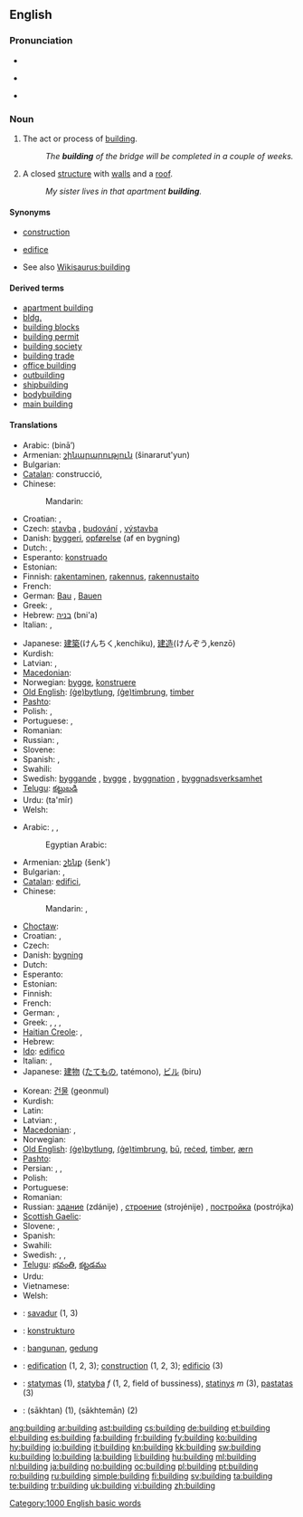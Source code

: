 ==English==
{{wikipedia}}

===Pronunciation===
* {{audio|en-us-building.ogg|Audio (US)}}
* {{audio|En-uk-building.ogg|Audio (UK)}}
*: {{rhymes|ɪldɪŋ}}
* {{hyphenation|build|ing}}

===Noun===
{{en-noun}}

# {{uncountable}} The act or process of [[build]]ing.
#: ''The '''building''' of the bridge will be completed in a couple of weeks.''
# A closed [[structure]] with [[wall]]s and a [[roof]].
#: ''My sister lives in that apartment '''building'''.''

====Synonyms====
* {{sense|act or process of building}} [[construction]]
* {{sense|closed structure with walls and a roof}} [[edifice]]
* See also [[Wikisaurus:building]]

====Derived terms====
* [[apartment building]]
* [[bldg.]]
* [[building blocks]]
* [[building permit]]
* [[building society]]
* [[building trade]]
* [[office building]]
* [[outbuilding]]
* [[shipbuilding]]
* [[bodybuilding]]
* [[main building]]

====Translations====
{{trans-top|act or process of building}}
* Arabic: {{Arab|[[بناء]]}} (bināʼ) {{f}}
* Armenian: [[շինարարություն]] (šinararut'yun)
* Bulgarian: {{t|bg|строителство|n}}
* [[Catalan]]: construcció, {{f}}
* Chinese:
*: Mandarin: {{zh-tsp|建設|建设|[[jiàn]][[shè]]}}
* Croatian: {{t-|hr|gradnja|f|alt=grádnja}}, {{t-|hr|izgradnja|f|alt=izgrádnja}}
* Czech: [[stavba]] {{f}}, [[budování]] {{n}}, [[výstavba]] {{f}}
* Danish: [[byggeri]], [[opførelse]] (af en bygning)
* Dutch: {{t+|nl|bouwen|n}}, {{t+|nl|bouw|m}}
* Esperanto: [[konstruado]]
* Estonian: {{t|et|ehitama}}
* Finnish: [[rakentaminen]], [[rakennus]], [[rakennustaito]]
* French: {{t+|fr|construction|f}}
* German: [[Bau]] {{m}}, [[Bauen]] {{n}}
* Greek: {{t+|el|δόμηση|f}}, {{t+|el|οικοδόμηση|f}}
* Hebrew: [[בניה]] (bni'a) {{f}}
* Italian: {{t+|it|costruzione|f}}, {{t-|it|edificazione|f}}
{{trans-mid}}
* Japanese: [[建築]](けんちく,kenchiku), [[建造]](けんぞう,kenzō)
* Kurdish: {{ku-Arab|[[بیناکردن]]}}
* Latvian: {{t|lv|celšana|xs=Latvian}},  {{t|lv|būvēšana|xs=Latvian}}
* [[Macedonian]]: {{t|mk|изградба|f|tr=ízgradba}}
* Norwegian: [[bygge]], [[konstruere]]
* [[Old English]]: [[bytlung|(ġe)bytlung]], [[timbrung|(ġe)timbrung]], [[timber]]
* [[Pashto]]: {{t-|ps|جوړول|tr=ǰorrawəl|sc=ps-Arab|xs=Pashto}} {{m|p}}
* Polish: {{t+|pl|budować|n|alt=budowanie}}, {{t+|pl|budowa|f}}
* Portuguese: {{t+|pt|construção|f}}, {{t+|pt|edificação|f}}
* Romanian: {{t-|ro|clădire|f}}
* Russian: {{t+|ru|строительство|n|tr=stroítel’stvo}}, {{t+|ru|постройка|f|tr=postrójka}}
* Slovene: {{t-|sl|gradnja|f}}
* Spanish: {{t-|es|edificación|f}}, {{t+|es|construcción|f}}
* Swahili: {{t|sw|jenga|xs=Swahili}}
* Swedish: [[byggande]] {{n}}, [[bygge]] {{n}}, [[byggnation]] {{c}}, [[byggnadsverksamhet]] {{c}}
* [[Telugu]]: [[కట్టుబడి]]
* Urdu: {{ur-Arab|[[تعمیر]]}} (ta'mīr) {{f}}
* Welsh: {{t+|cy|adeiladu|xs=Welsh}}
{{trans-bottom}}

{{trans-top|closed structure with walls and a roof}}
* Arabic: {{t-|ar|مبنى|m|alt=مَبنى|tr=mabnaa}}, {{t|ar|بناء|m|tr=binaa'}}, {{t+|ar|دار|f|tr=daar}}
*: Egyptian Arabic: {{rfc-tbot}}{{tø|arz|عمارة|f|tr={{LR|sc=Arab|xs=Egyptian Arabic}}3imaara(t)|sc=Arab}}
* Armenian: [[շենք]] (šenk')
* Bulgarian: {{t+|bg|здание|n}},  {{t|bg|постройка|f}}
* [[Catalan]]: [[edifici]], {{m}}
* Chinese:
*: Mandarin: {{zh-tsp|建築|建筑|[[jiàn]][[zhù]]}}, {{zh-tsp|建築物|建筑物|[[jiàn]][[zhù]][[wù]]}}
* [[Choctaw]]: {{tø|cho|chuka}}
* Croatian: {{t+|hr|zgrada|f|alt=zgrȁda}}, {{t|hr|zdanje|n|alt=zdánje}}
* Czech: {{t+|cs|budova|f}}
* Danish: [[bygning]]
* Dutch: {{t+|nl|gebouw|n}}
* Esperanto: {{t-|eo|konstruaĵo|xs=Esperanto}}
* Estonian: {{t-|et|hoone}}
* Finnish: {{t+|fi|rakennus}}
* French: {{t+|fr|bâtiment|m}}
* German: {{t+|de|Gebäude|n}}, {{t+|de|Bau|m}}
* Greek: {{t+|el|κτίριο|n}}, {{t+|el|κτίσμα|n}}, {{t+|el|οικοδομή|f}}, {{t+|el|οικοδόμημα|n}}
* [[Haitian Creole]]: {{tø|ht|bilding}}, {{tø|ht|batiman}}
* Hebrew: {{t+|he|בניין|m|tr=binyan}}
* [[Ido]]: [[edifico]]
* Italian: {{t+|it|edificio|m}}, {{t+|it|palazzo|m}}
* Japanese: [[建物]] ([[たてもの]], tatémono), [[ビル]] (biru)
{{trans-mid}}
* Korean: [[건물]] (geonmul)
* Kurdish: {{t+|ku|بینا|sc=ku-Arab}}
* Latin: {{t+|la|aedificium|n}}
* Latvian: {{t|lv|celtne|xs=Latvian}},  {{t|lv|ēka|xs=Latvian}}
* [[Macedonian]]: {{t-|mk|зграда|f|tr=zgráda}},  {{t-|mk|здание|n|tr=zdánie}}
* Norwegian: {{t+|no|bygning}}
* [[Old English]]: [[bytlung|(ġe)bytlung]], [[timbrung|(ġe)timbrung]], [[bu|bū]], [[reced|reċed]], [[timber]], [[ærn]]
* [[Pashto]]: {{t+|ps|ماڼۍ|f|tr=mānnəi|sc=ps-Arab|xs=Pashto}}
* Persian: {{t+|fa|ساختمان|xs=Persian}},  {{t-|fa|بنا|xs=Persian}},  {{t+|fa|عمارت|xs=Persian}}
* Polish: {{t+|pl|budynek|m}}
* Portuguese: {{t+|pt|edifício|m}}
* Romanian: {{t-|ro|clădire|f}}
* Russian: [[здание]] (zdánije) {{n}}, [[строение]] (strojénije) {{n}}, [[постройка]] (postrójka) {{f}}
* [[Scottish Gaelic]]: {{t-|gd|togalach|m|xs=Scottish Gaelic}}
* Slovene: {{t+|sl|zgradba|f}},  {{t+|sl|stavba|f}}
* Spanish: {{t+|es|edificio|m}}
* Swahili: {{t+|sw|jengo|xs=Swahili}}
* Swedish: {{t+|sv|bygge|n}}, {{t+|sv|byggnad|c}}, {{t+|sv|hus|n}}
* [[Telugu]]: [[భవంతి]], [[కట్టడము]]
* Urdu: {{t-|ur|عمارت|f|tr='imārat|xs=Urdu}}
* Vietnamese: {{t+|vi|toà nhà|xs=Vietnamese}}
* Welsh: {{t+|cy|adeilad|f|xs=Welsh}}
{{trans-bottom}}

{{checktrans-top}}
* {{ttbc|Breton}}: [[savadur]] {{m}} (1, 3)
* {{ttbc|Ido}}: [[konstrukturo]]
* {{ttbc|Indonesian}}: [[bangun|bangunan]], [[gedung]]
* {{ttbc|Interlingua}}: [[edification]] (1, 2, 3); [[construction]] (1, 2, 3); [[edificio]] (3)
* {{ttbc|Lithuanian}}: [[statymas]] {{m}} (1), [[statyba]] ''f'' (1, 2, field of bussiness), [[statinys]] ''m'' (3), [[pastatas]] {{m}} (3)
* {{ttbc|Persian}}: {{fa-Arab|[[ساختن]]}} (sākhtan) (1), {{fa-Arab|[[ساختمان]]}} (sākhtemān) (2)
{{trans-bottom}}

[[Category:1000 English basic words]]

[[ang:building]]
[[ar:building]]
[[ast:building]]
[[cs:building]]
[[de:building]]
[[et:building]]
[[el:building]]
[[es:building]]
[[fa:building]]
[[fr:building]]
[[fy:building]]
[[ko:building]]
[[hy:building]]
[[io:building]]
[[it:building]]
[[kn:building]]
[[kk:building]]
[[sw:building]]
[[ku:building]]
[[lo:building]]
[[la:building]]
[[li:building]]
[[hu:building]]
[[ml:building]]
[[nl:building]]
[[ja:building]]
[[no:building]]
[[oc:building]]
[[pl:building]]
[[pt:building]]
[[ro:building]]
[[ru:building]]
[[simple:building]]
[[fi:building]]
[[sv:building]]
[[ta:building]]
[[te:building]]
[[tr:building]]
[[uk:building]]
[[vi:building]]
[[zh:building]]